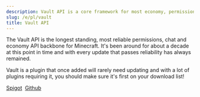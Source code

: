 ```yaml
---
description: Vault API is a core framework for most economy, permission and chat plugins and has become a key dependency for many plugins.
slug: /e/pl/vault
title: Vault API
---
```


The Vault API is the longest standing, most reliable permissions, chat and economy API backbone for Minecraft. It's been around for about a decade at this point in time and with every update that passes reliability has always remained.

Vault is a plugin that once added will rarely need updating and with a lot of plugins requiring it, you should make sure it's first on your download list!

<div>
<a class="button button--outline button--primary" href="https://www.spigotmc.org/resources/vault.34315/">Spigot</a>&nbsp;
<a class="button button--outline button--primary" href="https://github.com/MilkBowl/Vault">Github</a>
</div>